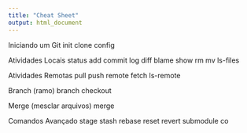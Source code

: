 ```yaml
---
title: "Cheat Sheet"
output: html_document
---
```


Iniciando um Git
	init
	clone
	config

Atividades Locais
	status
	add
	commit
	log
	diff
	blame
	show
	rm
	mv
	ls-files

Atividades Remotas
	pull
	push
	remote
	fetch
	ls-remote

Branch (ramo)
	branch
	checkout

Merge (mesclar arquivos)
	merge

Comandos Avançado
	stage
	stash
	rebase
	reset
	revert
	submodule
	co
	